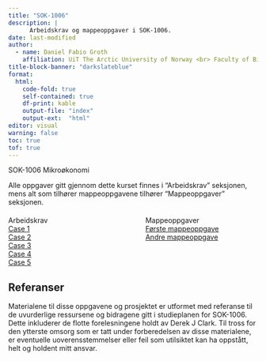 ```yaml
---
title: "SOK-1006"
description: |
      Arbeidskrav og mappeoppgaver i SOK-1006.  
date: last-modified
author:
  - name: Daniel Fabio Groth
    affiliation: UiT The Arctic University of Norway <br> Faculty of Biosciences, Fisheries and Economics.
title-block-banner: "darkslateblue"
format:
  html: 
    code-fold: true
    self-contained: true
    df-print: kable
    output-file: "index"
    output-ext:  "html"
editor: visual
warning: false
toc: true
tof: true
---
```


SOK-1006 Mikroøkonomi

Alle oppgaver gitt gjennom dette kurset finnes i "Arbeidskrav" seksjonen, mens alt som tilhører mappeoppgavene tilhører "Mappeoppgaver" seksjonen.

```{=html}
<div class="center" style="display: flex; justify-content: space-between; margin-top: 20px;">
      <div style="width: 45%; position: relative;">
        <div class="content-overlay">
          <div class="text-overlay">Arbeidskrav</div>
            <a href="/SOK-1003-og-SOK-1006/sok-1006/Cases/Case_1_reworked.html" class="larger">Case 1</a>
            <br>
            <a href="/SOK-1003-og-SOK-1006/sok-1006/Cases/Case_2_reworked.html" class="larger">Case 2</a>
            <br>
            <a href="/SOK-1003-og-SOK-1006/sok-1006/Cases/Case_3_reworked.html" class="larger">Case 3</a>
            <br>
            <a href="/SOK-1003-og-SOK-1006/sok-1006/Cases/Case_4_reworked.html" class="larger">Case 4</a>
            <br>
            <a href="/SOK-1003-og-SOK-1006/sok-1006/Cases/Case_5_reworked.html" class="larger">Case 5</a>
        </div>
    </div>
    <div style="width: 45%; position: relative;">
        <div class="content-overlay">
          <div class="text-overlay">Mappeoppgaver</div>
            <a href="/SOK-1003-og-SOK-1006/sok-1006/Mappeoppgaver/Mappeoppgave_1_reworked.html" class="larger">Første mappeoppgave</a>
            <br>
            <a href="/SOK-1003-og-SOK-1006/sok-1006/Mappeoppgaver/Mappeoppgave_2_reworked.html" class="larger">Andre mappeoppgave</a>
        </div>
    </div>
</div>
```

## Referanser

Materialene til disse oppgavene og prosjektet er utformet med referanse til de uvurderlige ressursene og bidragene gitt i studieplanen for SOK-1006. Dette inkluderer de flotte forelesningene holdt av Derek J Clark. Til tross for den ytterste omsorg som er tatt under forberedelsen av disse materialene, er eventuelle uoverensstemmelser eller feil som utilsiktet kan ha oppstått, helt og holdent mitt ansvar.
